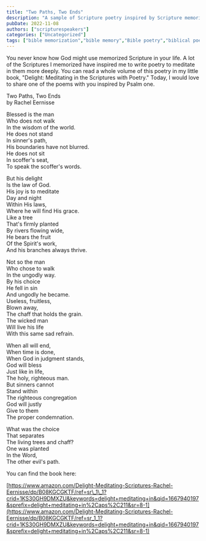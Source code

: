 ```yaml
---
title: "Two Paths, Two Ends"
description: "A sample of Scripture poetry inspired by Scripture memorization."
pubDate: 2022-11-08
authors: ["scripturespeakers"]
categories: ["Uncategorized"]
tags: ["bible memorization","bible memory","Bible poetry","biblical poetry","original poetry","scripture memorization","Scripture memory","scripture poem","scripture poetry","scripture speakers","speaking scripture"]
---
```


You never know how God might use memorized Scripture in your life. A lot of the Scriptures I memorized have inspired me to write poetry to meditate in them more deeply. You can read a whole volume of this poetry in my little book, "Delight: Meditating in the Scriptures with Poetry." Today, I would love to share one of the poems with you inspired by Psalm one.

Two Paths, Two Ends  
by Rachel Eernisse

Blessed is the man  
Who does not walk  
In the wisdom of the world.  
He does not stand  
In sinner's path,  
His boundaries have not blurred.  
He does not sit  
In scoffer's seat,  
To speak the scoffer's words.  
  
But his delight  
Is the law of God.  
His joy is to meditate  
Day and night  
Within His laws,  
Where he will find His grace.  
Like a tree  
That's firmly planted  
By rivers flowing wide,  
He bears the fruit  
Of the Spirit's work,  
And his branches always thrive.  
  
Not so the man  
Who chose to walk  
In the ungodly way.  
By his choice  
He fell in sin  
And ungodly he became.  
Useless, fruitless,  
Blown away,  
The chaff that holds the grain.  
The wicked man  
Will live his life  
With this same sad refrain.  
  
When all will end,  
When time is done,  
When God in judgment stands,  
God will bless  
Just like in life,  
The holy, righteous man.  
But sinners cannot  
Stand within  
The righteous congregation  
God will justly  
Give to them  
The proper condemnation.  
  
What was the choice  
That separates  
The living trees and chaff?  
One was planted  
In the Word,  
The other evil's path.

You can find the book here:

[https://www.amazon.com/Delight-Meditating-Scriptures-Rachel-Eernisse/dp/B08KGCGKTF/ref=sr\_1\_1?crid=1KS30GH9DMXZU&keywords=delight+meditating+in&qid=1667940197&sprefix=delight+meditating+in%2Caps%2C211&sr=8-1](https://www.amazon.com/Delight-Meditating-Scriptures-Rachel-Eernisse/dp/B08KGCGKTF/ref=sr_1_1?crid=1KS30GH9DMXZU&keywords=delight+meditating+in&qid=1667940197&sprefix=delight+meditating+in%2Caps%2C211&sr=8-1)